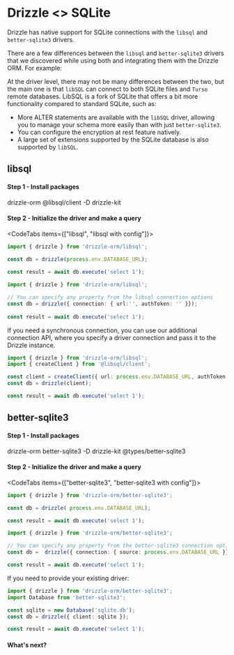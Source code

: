 
# Drizzle \<\> SQLite

Drizzle has native support for SQLite connections with the `libsql` and `better-sqlite3` drivers.
  
There are a few differences between the `libsql` and `better-sqlite3` drivers that we discovered while using both and integrating them with the Drizzle ORM. For example:

At the driver level, there may not be many differences between the two, but the main one is that `libSQL` can connect to both SQLite files and `Turso` remote databases. LibSQL is a fork of SQLite that offers a bit more functionality compared to standard SQLite, such as:

- More ALTER statements are available with the `libSQL` driver, allowing you to manage your schema more easily than with just `better-sqlite3`.
- You can configure the encryption at rest feature natively.
- A large set of extensions supported by the SQLite database is also supported by `libSQL`.

## libsql
#### Step 1 - Install packages
<Npm>
drizzle-orm @libsql/client
-D drizzle-kit
</Npm>

#### Step 2 - Initialize the driver and make a query
<CodeTabs items={["libsql", "libsql with config"]}>
```typescript copy
import { drizzle } from 'drizzle-orm/libsql';

const db = drizzle(process.env.DATABASE_URL);
 
const result = await db.execute('select 1');
```
```typescript copy
import { drizzle } from 'drizzle-orm/libsql';

// You can specify any property from the libsql connection options
const db = drizzle({ connection: { url:'', authToken: '' }});
 
const result = await db.execute('select 1');
```
</CodeTabs>

If you need a synchronous connection, you can use our additional connection API, 
where you specify a driver connection and pass it to the Drizzle instance.

```typescript copy
import { drizzle } from 'drizzle-orm/libsql';
import { createClient } from '@libsql/client';

const client = createClient({ url: process.env.DATABASE_URL, authToken: process.env.DATABASE_AUTH_TOKEN });
const db = drizzle(client);

const result = await db.execute('select 1');
```

## better-sqlite3
#### Step 1 - Install packages
<Npm>
drizzle-orm better-sqlite3
-D drizzle-kit @types/better-sqlite3
</Npm>

#### Step 2 - Initialize the driver and make a query
<CodeTabs items={["better-sqlite3", "better-sqlite3 with config"]}>
```typescript copy
import { drizzle } from 'drizzle-orm/better-sqlite3';

const db = drizzle( process.env.DATABASE_URL);

const result = await db.execute('select 1');
```
```typescript copy
import { drizzle } from 'drizzle-orm/better-sqlite3';

// You can specify any property from the better-sqlite3 connection options
const db =  drizzle({ connection: { source: process.env.DATABASE_URL }});

const result = await db.execute('select 1');
```
</CodeTabs>

If you need to provide your existing driver:
```typescript copy
import { drizzle } from 'drizzle-orm/better-sqlite3';
import Database from 'better-sqlite3';

const sqlite = new Database('sqlite.db');
const db = drizzle({ client: sqlite });

const result = await db.execute('select 1');
```

#### What's next?

<WhatsNextPostgres/>

